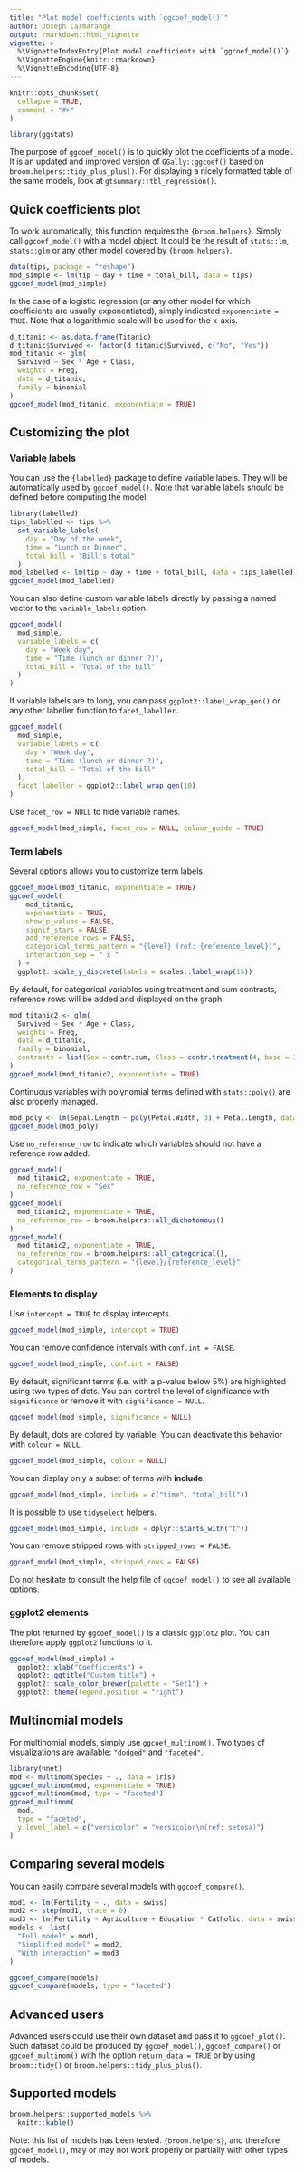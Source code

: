```yaml
---
title: "Plot model coefficients with `ggcoef_model()`"
author: Joseph Larmarange
output: rmarkdown::html_vignette
vignette: >
  %\VignetteIndexEntry{Plot model coefficients with `ggcoef_model()`}
  %\VignetteEngine{knitr::rmarkdown}
  %\VignetteEncoding{UTF-8}
---
```


```r
knitr::opts_chunk$set(
  collapse = TRUE,
  comment = "#>"
)
```

```r
library(ggstats)
```

The purpose of `ggcoef_model()` is to quickly plot the coefficients of a model. It is an updated and improved version of `GGally::ggcoef()` based on `broom.helpers::tidy_plus_plus()`. For displaying a nicely formatted table of the same models, look at `gtsummary::tbl_regression()`.

## Quick coefficients plot

To work automatically, this function requires the `{broom.helpers}`. Simply call `ggcoef_model()` with a model object. It could be the result of `stats::lm`, `stats::glm` or any other model covered by `{broom.helpers}`.


```r
data(tips, package = "reshape")
mod_simple <- lm(tip ~ day + time + total_bill, data = tips)
ggcoef_model(mod_simple)
```

In the case of a logistic regression (or any other model for which coefficients are usually exponentiated), simply indicated `exponentiate = TRUE`. Note that a logarithmic scale will be used for the x-axis.

```r
d_titanic <- as.data.frame(Titanic)
d_titanic$Survived <- factor(d_titanic$Survived, c("No", "Yes"))
mod_titanic <- glm(
  Survived ~ Sex * Age + Class,
  weights = Freq,
  data = d_titanic,
  family = binomial
)
ggcoef_model(mod_titanic, exponentiate = TRUE)
```

## Customizing the plot

### Variable labels

You can use the `{labelled}` package to define variable labels. They will be automatically used by `ggcoef_model()`. Note that variable labels should be defined before computing the model.

```r
library(labelled)
tips_labelled <- tips %>%
  set_variable_labels(
    day = "Day of the week",
    time = "Lunch or Dinner",
    total_bill = "Bill's total"
  )
mod_labelled <- lm(tip ~ day + time + total_bill, data = tips_labelled)
ggcoef_model(mod_labelled)
```

You can also define custom variable labels directly by passing a named vector to the `variable_labels` option.

```r
ggcoef_model(
  mod_simple,
  variable_labels = c(
    day = "Week day",
    time = "Time (lunch or dinner ?)",
    total_bill = "Total of the bill"
  )
)
```

If variable labels are to long, you can pass `ggplot2::label_wrap_gen()` or any other labeller function to `facet_labeller.`

```r
ggcoef_model(
  mod_simple,
  variable_labels = c(
    day = "Week day",
    time = "Time (lunch or dinner ?)",
    total_bill = "Total of the bill"
  ),
  facet_labeller = ggplot2::label_wrap_gen(10)
)
```

Use `facet_row = NULL` to hide variable names.

```r
ggcoef_model(mod_simple, facet_row = NULL, colour_guide = TRUE)
```

### Term labels

Several options allows you to customize term labels.

```r
ggcoef_model(mod_titanic, exponentiate = TRUE)
ggcoef_model(
    mod_titanic,
    exponentiate = TRUE,
    show_p_values = FALSE,
    signif_stars = FALSE,
    add_reference_rows = FALSE,
    categorical_terms_pattern = "{level} (ref: {reference_level})",
    interaction_sep = " x "
  ) +
  ggplot2::scale_y_discrete(labels = scales::label_wrap(15))
```

By default, for categorical variables using treatment and sum contrasts, reference rows will be added and displayed on the graph.

```r
mod_titanic2 <- glm(
  Survived ~ Sex * Age + Class,
  weights = Freq,
  data = d_titanic,
  family = binomial,
  contrasts = list(Sex = contr.sum, Class = contr.treatment(4, base = 3))
)
ggcoef_model(mod_titanic2, exponentiate = TRUE)
```

Continuous variables with polynomial terms defined with `stats::poly()` are also properly managed.

```r
mod_poly <- lm(Sepal.Length ~ poly(Petal.Width, 3) + Petal.Length, data = iris)
ggcoef_model(mod_poly)
```


Use `no_reference_row` to indicate which variables should not have a reference row added.

```r
ggcoef_model(
  mod_titanic2, exponentiate = TRUE,
  no_reference_row = "Sex"
)
ggcoef_model(
  mod_titanic2, exponentiate = TRUE,
  no_reference_row = broom.helpers::all_dichotomous()
)
ggcoef_model(
  mod_titanic2, exponentiate = TRUE,
  no_reference_row = broom.helpers::all_categorical(),
  categorical_terms_pattern = "{level}/{reference_level}"
)
```

### Elements to display

Use `intercept = TRUE` to display intercepts.

```r
ggcoef_model(mod_simple, intercept = TRUE)
```

You can remove confidence intervals with `conf.int = FALSE`.

```r
ggcoef_model(mod_simple, conf.int = FALSE)
```

By default, significant terms (i.e. with a p-value below 5%) are highlighted using two types of dots. You can control the level of significance with `significance` or remove it with `significance = NULL`.

```r
ggcoef_model(mod_simple, significance = NULL)
```

By default, dots are colored by variable. You can deactivate this behavior with `colour = NULL`.

```r
ggcoef_model(mod_simple, colour = NULL)
```

You can display only a subset of terms with **include**.

```r
ggcoef_model(mod_simple, include = c("time", "total_bill"))
```

It is possible to use `tidyselect` helpers.

```r
ggcoef_model(mod_simple, include = dplyr::starts_with("t"))
```

You can remove stripped rows with `stripped_rows = FALSE`.

```r
ggcoef_model(mod_simple, stripped_rows = FALSE)
```

Do not hesitate to consult the help file of `ggcoef_model()` to see all available options.

### ggplot2 elements

The plot returned by `ggcoef_model()` is a classic `ggplot2` plot. You can therefore apply `ggplot2` functions to it.

```r
ggcoef_model(mod_simple) +
  ggplot2::xlab("Coefficients") +
  ggplot2::ggtitle("Custom title") +
  ggplot2::scale_color_brewer(palette = "Set1") +
  ggplot2::theme(legend.position = "right")
```



## Multinomial models

For multinomial models, simply use `ggcoef_multinom()`. Two types of visualizations are available: `"dodged"` and `"faceted"`.

```r
library(nnet)
mod <- multinom(Species ~ ., data = iris)
ggcoef_multinom(mod, exponentiate = TRUE)
ggcoef_multinom(mod, type = "faceted")
ggcoef_multinom(
  mod,
  type = "faceted",
  y.level_label = c("versicolor" = "versicolor\n(ref: setosa)")
)
```


## Comparing several models

You can easily compare several models with `ggcoef_compare()`.

```r
mod1 <- lm(Fertility ~ ., data = swiss)
mod2 <- step(mod1, trace = 0)
mod3 <- lm(Fertility ~ Agriculture + Education * Catholic, data = swiss)
models <- list(
  "Full model" = mod1,
  "Simplified model" = mod2,
  "With interaction" = mod3
)

ggcoef_compare(models)
ggcoef_compare(models, type = "faceted")
```


## Advanced users

Advanced users could use their own dataset and pass it to `ggcoef_plot()`. Such dataset could be produced by `ggcoef_model()`, `ggcoef_compare()` or `ggcoef_multinom()` with the option `return_data = TRUE` or by using `broom::tidy()` or `broom.helpers::tidy_plus_plus()`.

## Supported models

```r
broom.helpers::supported_models %>%
  knitr::kable()
```

Note: this list of models has been tested. `{broom.helpers}`, and therefore `ggcoef_model()`, may or may not work properly or partially with other 
types of models. 
